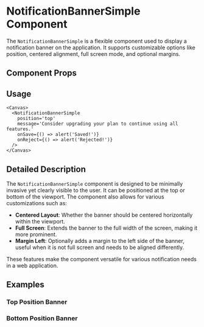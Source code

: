 

<Meta of={NotificationBannerSimple} />

# NotificationBannerSimple Component

The `NotificationBannerSimple` is a flexible component used to display a notification banner on the application. It supports customizable options like position, centered alignment, full screen mode, and optional margins.

## Component Props

<Canvas of={NotificationBannerSimple.Default} />

<Controls />

## Usage

```tsx
<Canvas>
  <NotificationBannerSimple
    position='top'
    message='Consider upgrading your plan to continue using all features.'
    onSave={() => alert('Saved!')}
    onReject={() => alert('Rejected!')}
  />
</Canvas>
```

## Detailed Description

The `NotificationBannerSimple` component is designed to be minimally invasive yet clearly visible to the user. It can be positioned at the top or bottom of the viewport. The component also allows for various customizations such as:

- **Centered Layout**: Whether the banner should be centered horizontally within the viewport.
- **Full Screen**: Extends the banner to the full width of the screen, making it more prominent.
- **Margin Left**: Optionally adds a margin to the left side of the banner, useful when it is not full screen and needs to be aligned differently.

These features make the component versatile for various notification needs in a web application.

## Examples

### Top Position Banner

<Canvas of={NotificationBannerSimple.TopPositionBanner} />

### Bottom Position Banner

<Canvas of={NotificationBannerSimple.BottomPositionBanner} />
